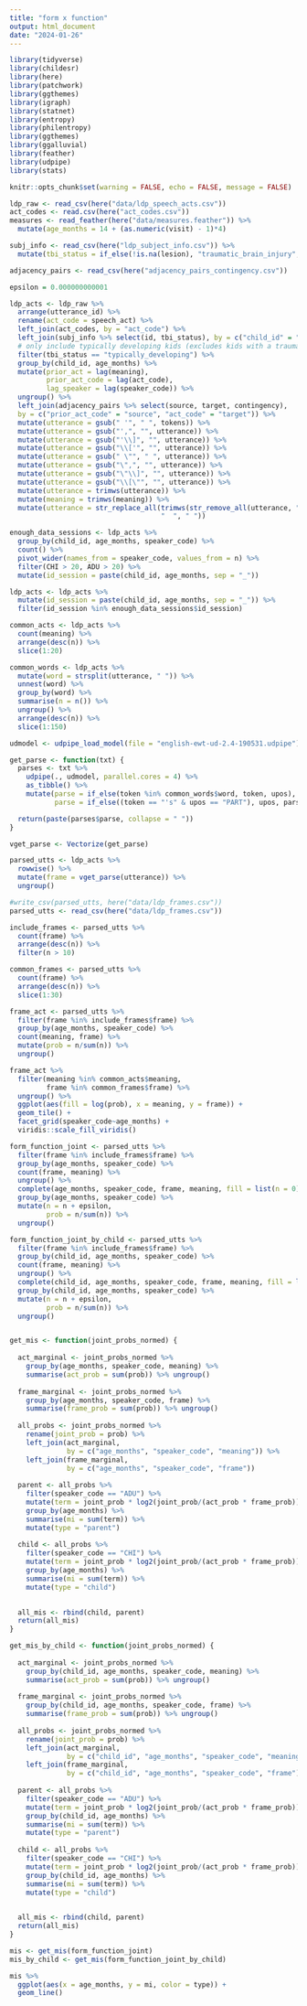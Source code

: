 ```yaml
---
title: "form x function"
output: html_document
date: "2024-01-26"
---
```


```r
library(tidyverse)
library(childesr)
library(here)
library(patchwork)
library(ggthemes)
library(igraph)
library(statnet)
library(entropy)
library(philentropy)
library(ggthemes)
library(ggalluvial)
library(feather)
library(udpipe)
library(stats)

knitr::opts_chunk$set(warning = FALSE, echo = FALSE, message = FALSE)
```

```r
ldp_raw <- read_csv(here("data/ldp_speech_acts.csv"))
act_codes <- read.csv(here("act_codes.csv"))
measures <- read_feather(here("data/measures.feather")) %>%
  mutate(age_months = 14 + (as.numeric(visit) - 1)*4)

subj_info <- read_csv(here("ldp_subject_info.csv")) %>%
  mutate(tbi_status = if_else(!is.na(lesion), "traumatic_brain_injury", "typically_developing"))

adjacency_pairs <- read_csv(here("adjacency_pairs_contingency.csv"))

epsilon = 0.000000000001

ldp_acts <- ldp_raw %>%
  arrange(utterance_id) %>%
  rename(act_code = speech_act) %>%
  left_join(act_codes, by = "act_code") %>%
  left_join(subj_info %>% select(id, tbi_status), by = c("child_id" = "id")) %>%
  # only include typically developing kids (excludes kids with a traumatic brain injury)
  filter(tbi_status == "typically_developing") %>%
  group_by(child_id, age_months) %>%
  mutate(prior_act = lag(meaning),
         prior_act_code = lag(act_code),
         lag_speaker = lag(speaker_code)) %>%
  ungroup() %>%
  left_join(adjacency_pairs %>% select(source, target, contingency), 
  by = c("prior_act_code" = "source", "act_code" = "target")) %>%
  mutate(utterance = gsub(" '", " ", tokens)) %>%
  mutate(utterance = gsub("',", "", utterance)) %>%
  mutate(utterance = gsub("'\\]", "", utterance)) %>%
  mutate(utterance = gsub("\\['", "", utterance)) %>%
  mutate(utterance = gsub(" \"", " ", utterance)) %>%
  mutate(utterance = gsub("\",", "", utterance)) %>%
  mutate(utterance = gsub("\"\\]", "", utterance)) %>%
  mutate(utterance = gsub("\\[\"", "", utterance)) %>%
  mutate(utterance = trimws(utterance)) %>%
  mutate(meaning = trimws(meaning)) %>%
  mutate(utterance = str_replace_all(trimws(str_remove_all(utterance, "[&.?#!+]")), 
                                     "  ", " "))

enough_data_sessions <- ldp_acts %>%
  group_by(child_id, age_months, speaker_code) %>%
  count() %>%
  pivot_wider(names_from = speaker_code, values_from = n) %>%
  filter(CHI > 20, ADU > 20) %>%
  mutate(id_session = paste(child_id, age_months, sep = "_"))

ldp_acts <- ldp_acts %>%
  mutate(id_session = paste(child_id, age_months, sep = "_")) %>%
  filter(id_session %in% enough_data_sessions$id_session)

common_acts <- ldp_acts %>%
  count(meaning) %>%
  arrange(desc(n)) %>%
  slice(1:20) 

common_words <- ldp_acts %>%
  mutate(word = strsplit(utterance, " ")) %>% 
  unnest(word) %>%
  group_by(word) %>%
  summarise(n = n()) %>%
  ungroup() %>%
  arrange(desc(n)) %>%
  slice(1:150)

```

```r
udmodel <- udpipe_load_model(file = "english-ewt-ud-2.4-190531.udpipe")

get_parse <- function(txt) {
  parses <- txt %>%
    udpipe(., udmodel, parallel.cores = 4) %>%
    as_tibble() %>%
    mutate(parse = if_else(token %in% common_words$word, token, upos),
           parse = if_else((token == "'s" & upos == "PART"), upos, parse))

  return(paste(parses$parse, collapse = " "))
}

vget_parse <- Vectorize(get_parse)

parsed_utts <- ldp_acts %>%
  rowwise() %>%
  mutate(frame = vget_parse(utterance)) %>%
  ungroup()

#write_csv(parsed_utts, here("data/ldp_frames.csv"))
parsed_utts <- read_csv(here("data/ldp_frames.csv"))
```

```r
include_frames <- parsed_utts %>%
  count(frame) %>%
  arrange(desc(n)) %>%
  filter(n > 10)

common_frames <- parsed_utts %>%
  count(frame) %>%
  arrange(desc(n)) %>%
  slice(1:30)

frame_act <- parsed_utts %>%
  filter(frame %in% include_frames$frame) %>%
  group_by(age_months, speaker_code) %>%
  count(meaning, frame) %>%
  mutate(prob = n/sum(n)) %>%
  ungroup()

frame_act %>%
  filter(meaning %in% common_acts$meaning,
         frame %in% common_frames$frame) %>%
  ungroup() %>%
  ggplot(aes(fill = log(prob), x = meaning, y = frame)) +
  geom_tile() +
  facet_grid(speaker_code~age_months) +
  viridis::scale_fill_viridis() 
```

```r
form_function_joint <- parsed_utts %>%
  filter(frame %in% include_frames$frame) %>%
  group_by(age_months, speaker_code) %>%
  count(frame, meaning) %>%
  ungroup() %>%
  complete(age_months, speaker_code, frame, meaning, fill = list(n = 0)) %>%
  group_by(age_months, speaker_code) %>%
  mutate(n = n + epsilon,
         prob = n/sum(n)) %>%
  ungroup()

form_function_joint_by_child <- parsed_utts %>%
  filter(frame %in% include_frames$frame) %>%
  group_by(child_id, age_months, speaker_code) %>%
  count(frame, meaning) %>%
  ungroup() %>%
  complete(child_id, age_months, speaker_code, frame, meaning, fill = list(n = 0)) %>%
  group_by(child_id, age_months, speaker_code) %>%
  mutate(n = n + epsilon,
         prob = n/sum(n)) %>%
  ungroup()


get_mis <- function(joint_probs_normed) {
  
  act_marginal <- joint_probs_normed %>%
    group_by(age_months, speaker_code, meaning) %>%
    summarise(act_prob = sum(prob)) %>% ungroup()
  
  frame_marginal <- joint_probs_normed %>%
    group_by(age_months, speaker_code, frame) %>%
    summarise(frame_prob = sum(prob)) %>% ungroup()
  
  all_probs <- joint_probs_normed %>%
    rename(joint_prob = prob) %>%
    left_join(act_marginal, 
              by = c("age_months", "speaker_code", "meaning")) %>%
    left_join(frame_marginal, 
              by = c("age_months", "speaker_code", "frame"))
  
  parent <- all_probs %>%
    filter(speaker_code == "ADU") %>%
    mutate(term = joint_prob * log2(joint_prob/(act_prob * frame_prob))) %>%
    group_by(age_months) %>%
    summarise(mi = sum(term)) %>%
    mutate(type = "parent")
  
  child <- all_probs %>%
    filter(speaker_code == "CHI") %>%
    mutate(term = joint_prob * log2(joint_prob/(act_prob * frame_prob))) %>%
    group_by(age_months) %>%
    summarise(mi = sum(term)) %>%
    mutate(type = "child")

  
  all_mis <- rbind(child, parent)
  return(all_mis)
}

get_mis_by_child <- function(joint_probs_normed) {
  
  act_marginal <- joint_probs_normed %>%
    group_by(child_id, age_months, speaker_code, meaning) %>%
    summarise(act_prob = sum(prob)) %>% ungroup()
  
  frame_marginal <- joint_probs_normed %>%
    group_by(child_id, age_months, speaker_code, frame) %>%
    summarise(frame_prob = sum(prob)) %>% ungroup()
  
  all_probs <- joint_probs_normed %>%
    rename(joint_prob = prob) %>%
    left_join(act_marginal, 
              by = c("child_id", "age_months", "speaker_code", "meaning")) %>%
    left_join(frame_marginal, 
              by = c("child_id", "age_months", "speaker_code", "frame"))
  
  parent <- all_probs %>%
    filter(speaker_code == "ADU") %>%
    mutate(term = joint_prob * log2(joint_prob/(act_prob * frame_prob))) %>%
    group_by(child_id, age_months) %>%
    summarise(mi = sum(term)) %>%
    mutate(type = "parent")
  
  child <- all_probs %>%
    filter(speaker_code == "CHI") %>%
    mutate(term = joint_prob * log2(joint_prob/(act_prob * frame_prob))) %>%
    group_by(child_id, age_months) %>%
    summarise(mi = sum(term)) %>%
    mutate(type = "child")

  
  all_mis <- rbind(child, parent)
  return(all_mis)
}

mis <- get_mis(form_function_joint)
mis_by_child <- get_mis(form_function_joint_by_child)

mis %>%
  ggplot(aes(x = age_months, y = mi, color = type)) +
  geom_line()

```